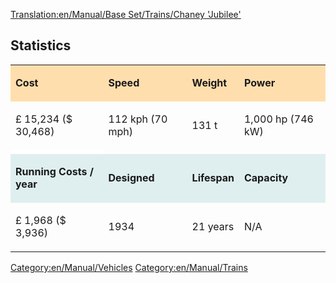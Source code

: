 [[Translation:en/Manual/Base Set/Trains/Chaney 'Jubilee']]
[[Category:en/Manual/Vehicles]][[Category:en/Manual/Trains]]
==Statistics==

{| cellspacing="3" align="center"

|style="background:#ffdead;"| '''Cost'''
|style="background:#ffdead;"| '''Speed'''
|style="background:#ffdead;"| '''Weight'''
|style="background:#ffdead;"| '''Power'''
|-
| £ 15,234 ($ 30,468)
| 112 kph (70 mph)
| 131 t
| 1,000 hp (746 kW)
|-
|style="background:white;"colspan='4'| 
|-
|style="background:#dfefef;"|'''Running Costs / year'''
|style="background:#dfefef;"|'''Designed'''
|style="background:#dfefef;"|'''Lifespan'''
|style="background:#dfefef;"|'''Capacity'''
|-
| £ 1,968 ($ 3,936)
| 1934
| 21 years
| N/A
|}